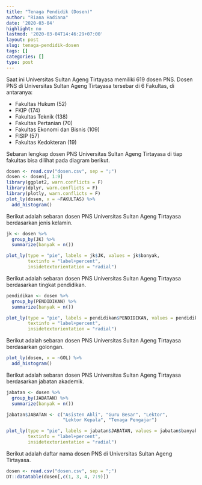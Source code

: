 ```yaml
---
title: "Tenaga Pendidik (Dosen)"
author: "Riana Hadiana"
date: '2020-03-04'
highlight: no
lastmod: '2020-03-04T14:46:29+07:00'
layout: post
slug: tenaga-pendidik-dosen
tags: []
categories: []
type: post
---
```


Saat ini Universitas Sultan Ageng Tirtayasa memiliki 619 dosen PNS. Dosen PNS di Universitas Sultan Ageng Tirtayasa tersebar di 6 Fakultas, di antaranya:

* Fakultas Hukum (52)
* FKIP (174)
* Fakultas Teknik (138)
* Fakultas Pertanian (70)
* Fakultas Ekonomi dan Bisnis (109)
* FISIP (57)
* Fakultas Kedokteran (19)

Sebaran lengkap dosen PNS Universitas Sultan Ageng Tirtayasa di tiap fakultas bisa dilihat pada diagram berikut.

```r
dosen <- read.csv("dosen.csv", sep = ";")
dosen <- dosen[, 1:9]
library(ggplot2, warn.conflicts = F)
library(dplyr, warn.conflicts = F)
library(plotly, warn.conflicts = F)
plot_ly(dosen, x = ~FAKULTAS) %>%
  add_histogram()
```

Berikut adalah sebaran dosen PNS Universitas Sultan Ageng Tirtayasa berdasarkan jenis kelamin.

```r
jk <- dosen %>%
  group_by(JK) %>%
  summarize(banyak = n())

plot_ly(type = "pie", labels = jk$JK, values = jk$banyak,
        textinfo = "label+percent",
        insidetextorientation = "radial")
```


Berikut adalah sebaran dosen PNS Universitas Sultan Ageng Tirtayasa berdasarkan tingkat pendidikan.

```r
pendidikan <- dosen %>%
  group_by(PENDIDIKAN) %>%
  summarize(banyak = n())

plot_ly(type = "pie", labels = pendidikan$PENDIDIKAN, values = pendidikan$banyak,
        textinfo = "label+percent",
        insidetextorientation = "radial")
```

Berikut adalah sebaran dosen PNS Universitas Sultan Ageng Tirtayasa berdasarkan golongan.

```r
plot_ly(dosen, x = ~GOL) %>%
  add_histogram()
```

Berikut adalah sebaran dosen PNS Universitas Sultan Ageng Tirtayasa berdasarkan jabatan akademik.

```r
jabatan <- dosen %>%
  group_by(JABATAN) %>%
  summarize(banyak = n())

jabatan$JABATAN <- c("Asisten Ahli", "Guru Besar", "Lektor",
                     "Lektor Kepala", "Tenaga Pengajar")

plot_ly(type = "pie", labels = jabatan$JABATAN, values = jabatan$banyak,
        textinfo = "label+percent",
        insidetextorientation = "radial")
```

Berikut adalah daftar nama dosen PNS di Universitas Sultan Ageng Tirtayasa.

```r
dosen <- read.csv("dosen.csv", sep = ";")
DT::datatable(dosen[,c(1, 3, 4, 7:9)])
```


